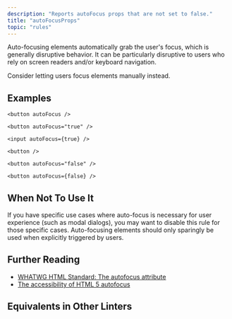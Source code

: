 ```yaml
---
description: "Reports autoFocus props that are not set to false."
title: "autoFocusProps"
topic: "rules"
---
```



<RuleSummary plugin="jsx" rule="autoFocusProps" />

Auto-focusing elements automatically grab the user's focus, which is generally disruptive behavior.
It can be particularly disruptive to users who rely on screen readers and/or keyboard navigation.

Consider letting users focus elements manually instead.

## Examples

<Tabs>
<TabItem label="❌ Incorrect">

```tsx
<button autoFocus />
```

```tsx
<button autoFocus="true" />
```

```tsx
<input autoFocus={true} />
```

</TabItem>
<TabItem label="✅ Correct">

```tsx
<button />
```

```tsx
<button autoFocus="false" />
```

```tsx
<button autoFocus={false} />
```

</TabItem>
</Tabs>

## When Not To Use It

If you have specific use cases where auto-focus is necessary for user experience (such as modal dialogs), you may want to disable this rule for those specific cases.
Auto-focusing elements should only sparingly be used when explicitly triggered by users.

## Further Reading

- [WHATWG HTML Standard: The autofocus attribute](https://html.spec.whatwg.org/multipage/interaction.html#attr-fe-autofocus)
- [The accessibility of HTML 5 autofocus](https://www.brucelawson.co.uk/2009/the-accessibility-of-html-5-autofocus/)

## Equivalents in Other Linters

<RuleEquivalents pluginId="jsx" ruleId="autoFocusProps" />

